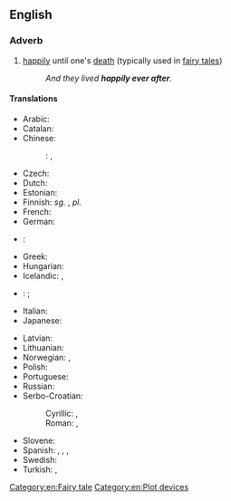 ==English==

===Adverb===
{{head|en|adverb|head=[[happily]] [[ever]] [[after]]}}

# {{idiomatic|often preceded by "to live"}} [[happily]] until one's [[death]] (typically used in [[fairy tale]]s)
#: ''And they lived '''happily ever after'''.''

====Translations====
{{trans-top|happily until one's death}}
* Arabic: {{t-|ar|وعاشو عيشة سعيده}}
* Catalan: {{t-|ca|i van viure feliços i van menjar anissos}}
* Chinese:
*: {{ttbc|cmn}}: {{t|cmn|从此，他们过着幸福快乐的日子}}, {{t|cmn|從此，他們過著幸福快樂的日子}}
* Czech: {{t-|cs|a žili šťastně až do smrti}}
* Dutch: {{t-|nl|en ze leefden nog lang en gelukkig}}
* Estonian: {{t-|et|ja kui nad surnud pole, siis elavad nad õnnelikult tänase päevani}}
* Finnish: ''sg.'' {{t-|fi|onnellisena elämänsä loppuun asti}}, ''pl.'' {{t-|fi|onnellisina elämänsä loppuun asti}}
* French: {{t-|fr|ils vécurent heureux et eurent beaucoup d’enfants}}
* German: {{t-|de|und wenn sie nicht gestorben sind, dann leben sie noch heute}}
* {{ttbc|Goemai}}: {{tø|ank|tamtis noe lat/ dok ba muaan yi wa}}
* Greek: {{t+|el|κι έζησαν αυτοί καλά κι εμείς καλύτερα}}
* Hungarian: {{t-|hu|és boldogan éltek, míg meg nem haltak}}
* Icelandic: {{t-|is|og þau lifðu vel og lengi}}, {{t-|is|Og þau lifðu hamingjusöm til æviloka}}
* {{ttbc|Iraqw}}: {{tø|irk|aa fák}}; {{tø|irk|a-n ti'itá-r akóo doo-rén na alki'íit}}
* Italian: {{t-|it|e vissero per sempre felici e contenti}}
* Japanese: {{t-|ja|めでたしめでたし|tr=medetashi medetashi|sc=Jpan}}
{{trans-mid}}
* Latvian: {{t-|lv|un viņi dzīvoja ilgi un laimīgi}}
* Lithuanian: {{t-|lt|ir jie gyveno ilgai ir laimingai}}
* Norwegian: {{t-|no|og så levde de lykkelig alle sine dager}}, {{t-|no|og er de ikke døde, så lever de ennå}}
* Polish: {{t-|pl|i żyli długo i szczęśliwie}}
* Portuguese: {{t-|pt|e viveram felizes para sempre}}
* Russian: {{t-|ru|и жили они долго и счастливо}}
* Serbo-Croatian:
*: Cyrillic: {{t-|sh|и живјели су дуго и сретно|sc=Cyrl}}, {{t-|sh|и живели су срећно до краја живота|sc=Cyrl}}
*: Roman: {{t-|sh|i živjeli su dugo i sretno}}, {{t-|sh|i živeli su srećno do kraja života}}
* Slovene: {{t-|sl|in živeli so srečno do konca svojih dni}}
* Spanish: {{t-|es|Y vivieron felices y comieron perdices}}, {{t-|es|Y colorín colorado, este cuento se ha acabado}}, {{t-|es|Y vivieron felices por siempre jamás}}, {{t-|es|Y vivieron felices el resto de sus días}}
* Swedish: {{t-|sv|och så levde de lyckliga i alla sina dagar}}
* Turkish: {{t-|tr|ve hayatlarının sonuna kadar mutlu yaşadılar}}, {{t-|tr|ve sonsuza kadar mutlu yaşadılar}}
{{trans-bottom}}

[[Category:en:Fairy tale]]
[[Category:en:Plot devices]]